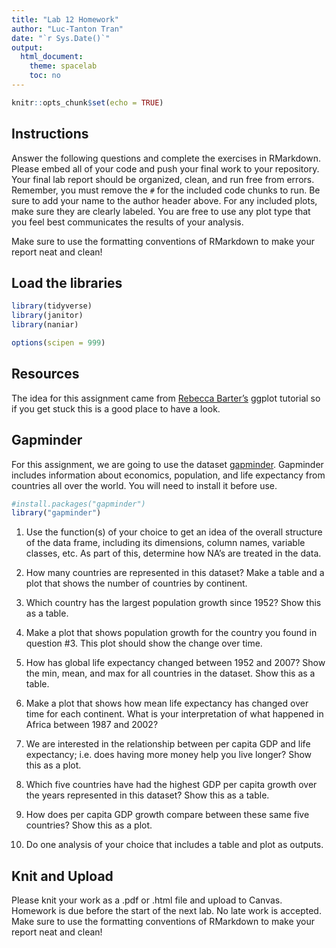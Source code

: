 ```yaml
---
title: "Lab 12 Homework"
author: "Luc-Tanton Tran"
date: "`r Sys.Date()`"
output:
  html_document:
    theme: spacelab
    toc: no
---
```


```r
knitr::opts_chunk$set(echo = TRUE)
```

## Instructions
Answer the following questions and complete the exercises in RMarkdown. Please embed all of your code and push your final work to your repository. Your final lab report should be organized, clean, and run free from errors. Remember, you must remove the `#` for the included code chunks to run. Be sure to add your name to the author header above. For any included plots, make sure they are clearly labeled. You are free to use any plot type that you feel best communicates the results of your analysis.  

Make sure to use the formatting conventions of RMarkdown to make your report neat and clean!  

## Load the libraries
```r
library(tidyverse)
library(janitor)
library(naniar)
``` 

```r
options(scipen = 999)
```

## Resources
The idea for this assignment came from [Rebecca Barter's](http://www.rebeccabarter.com/blog/2017-11-17-ggplot2_tutorial/) ggplot tutorial so if you get stuck this is a good place to have a look.  

## Gapminder
For this assignment, we are going to use the dataset [gapminder](https://cran.r-project.org/web/packages/gapminder/index.html). Gapminder includes information about economics, population, and life expectancy from countries all over the world. You will need to install it before use.  
```r
#install.packages("gapminder")
library("gapminder")
```

1. Use the function(s) of your choice to get an idea of the overall structure of the data frame, including its dimensions, column names, variable classes, etc. As part of this, determine how NA's are treated in the data.   

2. How many countries are represented in this dataset? Make a table and a plot that shows the number of countries by continent.  

3. Which country has the largest population growth since 1952? Show this as a table.  


4. Make a plot that shows population growth for the country you found in question #3. This plot should show the change over time.  

5. How has global life expectancy changed between 1952 and 2007? Show the min, mean, and max for all countries in the dataset. Show this as a table.  

6. Make a plot that shows how mean life expectancy has changed over time for each continent. What is your interpretation of what happened in Africa between 1987 and 2002?  

7. We are interested in the relationship between per capita GDP and life expectancy; i.e. does having more money help you live longer? Show this as a plot.  

8. Which five countries have had the highest GDP per capita growth over the years represented in this dataset? Show this as a table.  

9. How does per capita GDP growth compare between these same five countries? Show this as a plot.  

10. Do one analysis of your choice that includes a table and plot as outputs.  

## Knit and Upload
Please knit your work as a .pdf or .html file and upload to Canvas. Homework is due before the start of the next lab. No late work is accepted. Make sure to use the formatting conventions of RMarkdown to make your report neat and clean! 